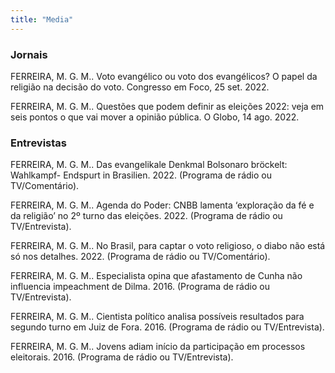 ```yaml
---
title: "Media"
---
```



::: panel-tabset

### **Jornais**

FERREIRA, M. G. M.. Voto evangélico ou voto dos evangélicos? O papel da religião na decisão do voto. Congresso em Foco, 25 set. 2022.

FERREIRA, M. G. M.. Questões que podem definir as eleições 2022: veja em seis pontos o que vai mover a opinião pública. O Globo, 14 ago. 2022.


### **Entrevistas**

FERREIRA, M. G. M.. Das evangelikale Denkmal Bolsonaro bröckelt: Wahlkampf- Endspurt in Brasilien. 2022. (Programa de rádio ou TV/Comentário). 

FERREIRA, M. G. M.. Agenda do Poder: CNBB lamenta 'exploração da fé e da religião' no 2º turno das eleições. 2022. (Programa de rádio ou TV/Entrevista). 

FERREIRA, M. G. M.. No Brasil, para captar o voto religioso, o diabo não está só nos detalhes. 2022. (Programa de rádio ou TV/Comentário). 

FERREIRA, M. G. M.. Especialista opina que afastamento de Cunha não influencia impeachment de Dilma. 2016. (Programa de rádio ou TV/Entrevista). 

FERREIRA, M. G. M.. Cientista político analisa possíveis resultados para segundo turno em Juiz de Fora. 2016. (Programa de rádio ou TV/Entrevista). 

FERREIRA, M. G. M.. Jovens adiam início da participação em processos eleitorais. 2016. (Programa de rádio ou TV/Entrevista).

:::